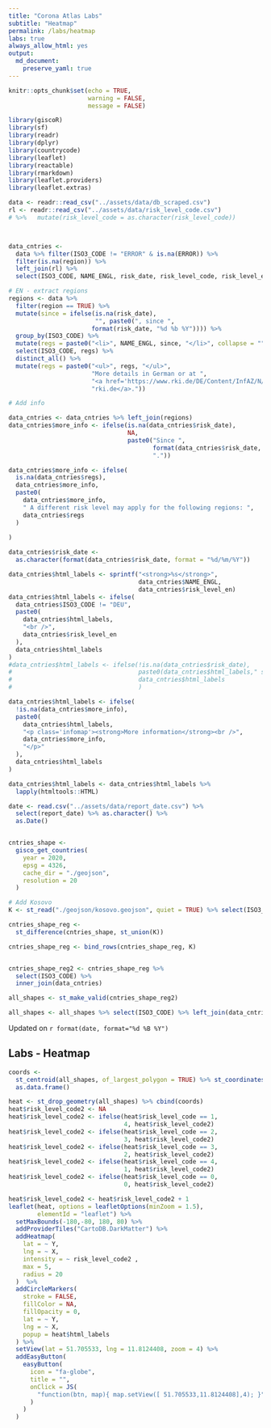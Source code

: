 ```yaml
---
title: "Corona Atlas Labs"
subtitle: "Heatmap"
permalink: /labs/heatmap
labs: true
always_allow_html: yes
output: 
  md_document:
    preserve_yaml: true
---
```



<!-- Modify _R/labs file instead -->

```r
knitr::opts_chunk$set(echo = TRUE,
                      warning = FALSE,
                      message = FALSE)
```



```r

library(giscoR)
library(sf)
library(readr)
library(dplyr)
library(countrycode)
library(leaflet)
library(reactable)
library(rmarkdown)
library(leaflet.providers)
library(leaflet.extras)

data <- readr::read_csv("../assets/data/db_scraped.csv")
rl <- readr::read_csv("../assets/data/risk_level_code.csv")
# %>%   mutate(risk_level_code = as.character(risk_level_code))



data_cntries <-
  data %>% filter(ISO3_CODE != "ERROR" & is.na(ERROR)) %>%
  filter(is.na(region)) %>%
  left_join(rl) %>%
  select(ISO3_CODE, NAME_ENGL, risk_date, risk_level_code, risk_level_en)

# EN - extract regions
regions <- data %>%
  filter(region == TRUE) %>%
  mutate(since = ifelse(is.na(risk_date),
                        "", paste0(", since ",
                       format(risk_date, "%d %b %Y")))) %>%
  group_by(ISO3_CODE) %>%
  mutate(regs = paste0("<li>", NAME_ENGL, since, "</li>", collapse = "")) %>%
  select(ISO3_CODE, regs) %>%
  distinct_all() %>%
  mutate(regs = paste0("<ul>", regs, "</ul>",
                       "More details in German or at ",
                       "<a href='https://www.rki.de/DE/Content/InfAZ/N/Neuartiges_Coronavirus/Risikogebiete_neu.html'>",
                       "rki.de</a>."))

# Add info

data_cntries <- data_cntries %>% left_join(regions)
data_cntries$more_info <- ifelse(is.na(data_cntries$risk_date),
                                 NA,
                                 paste0("Since ",
                                        format(data_cntries$risk_date, "%d %b %Y"),
                                        "."))

data_cntries$more_info <- ifelse(
  is.na(data_cntries$regs),
  data_cntries$more_info,
  paste0(
    data_cntries$more_info,
    " A different risk level may apply for the following regions: ",
    data_cntries$regs
  )
  
)

data_cntries$risk_date <-
  as.character(format(data_cntries$risk_date, format = "%d/%m/%Y"))

data_cntries$html_labels <- sprintf("<strong>%s</strong>",
                                    data_cntries$NAME_ENGL,
                                    data_cntries$risk_level_en)
data_cntries$html_labels <- ifelse(
  data_cntries$ISO3_CODE != "DEU",
  paste0(
    data_cntries$html_labels,
    "<br />",
    data_cntries$risk_level_en
  ),
  data_cntries$html_labels
)
#data_cntries$html_labels <- ifelse(!is.na(data_cntries$risk_date),
#                                   paste0(data_cntries$html_labels," seit ",data_cntries$risk_date),
#                                   data_cntries$html_labels
#                                   )

data_cntries$html_labels <- ifelse(
  !is.na(data_cntries$more_info),
  paste0(
    data_cntries$html_labels,
    "<p class='infomap'><strong>More information</strong><br />",
    data_cntries$more_info,
    "</p>"
  ),
  data_cntries$html_labels
)

data_cntries$html_labels <- data_cntries$html_labels %>% 
  lapply(htmltools::HTML)

date <- read.csv("../assets/data/report_date.csv") %>%
  select(report_date) %>% as.character() %>% 
  as.Date()


cntries_shape <-
  gisco_get_countries(
    year = 2020,
    epsg = 4326,
    cache_dir = "./geojson",
    resolution = 20
  )

# Add Kosovo
K <- st_read("./geojson/kosovo.geojson", quiet = TRUE) %>% select(ISO3_CODE)

cntries_shape_reg <-
  st_difference(cntries_shape, st_union(K))

cntries_shape_reg <- bind_rows(cntries_shape_reg, K)


cntries_shape_reg2 <- cntries_shape_reg %>%
  select(ISO3_CODE) %>%
  inner_join(data_cntries)

all_shapes <- st_make_valid(cntries_shape_reg2)

all_shapes <- all_shapes %>% select(ISO3_CODE) %>% left_join(data_cntries)


```

<p class="text-right font-weight-bold">Updated on `r format(date, format="%d %B %Y")`</p>

## Labs - Heatmap


```r



coords <-
  st_centroid(all_shapes, of_largest_polygon = TRUE) %>% st_coordinates() %>%
  as.data.frame()

heat <- st_drop_geometry(all_shapes) %>% cbind(coords)
heat$risk_level_code2 <- NA
heat$risk_level_code2 <- ifelse(heat$risk_level_code == 1,
                                4, heat$risk_level_code2)
heat$risk_level_code2 <- ifelse(heat$risk_level_code == 2,
                                3, heat$risk_level_code2)
heat$risk_level_code2 <- ifelse(heat$risk_level_code == 3,
                                2, heat$risk_level_code2)
heat$risk_level_code2 <- ifelse(heat$risk_level_code == 4,
                                1, heat$risk_level_code2)
heat$risk_level_code2 <- ifelse(heat$risk_level_code == 0,
                                0, heat$risk_level_code2)

heat$risk_level_code2 <- heat$risk_level_code2 + 1
leaflet(heat, options = leafletOptions(minZoom = 1.5),
        elementId = "leaflet") %>%
  setMaxBounds(-180,-80, 180, 80) %>%
  addProviderTiles("CartoDB.DarkMatter") %>%
  addHeatmap(
    lat = ~ Y,
    lng = ~ X,
    intensity = ~ risk_level_code2 ,
    max = 5,
    radius = 20
  )  %>%
  addCircleMarkers(
    stroke = FALSE,
    fillColor = NA,
    fillOpacity = 0,
    lat = ~ Y,
    lng = ~ X,
    popup = heat$html_labels
  ) %>%
  setView(lat = 51.705533, lng = 11.8124408, zoom = 4) %>%
  addEasyButton(
    easyButton(
      icon = "fa-globe",
      title = "",
      onClick = JS(
        "function(btn, map){ map.setView([ 51.705533,11.8124408],4); }"
      )
    )
  )


```

